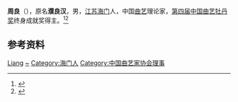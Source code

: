 '''周良'''（{{bd|1926年|}}），原名'''濮良汉'''，男，[[江苏|江苏]][[海门|海门]]人，中国[[曲艺|曲艺]]理论家，[[第四届中国曲艺牡丹奖|第四届中国曲艺牡丹奖]]终身成就奖得主。<ref>{{Cite book|title=评弹小辞典|author=吴宗锡主编|publisher=上海辞书出版社|year=2011|isbn=|location=上海|pages=}}</ref><ref>{{Cite book|title=中国当代文化艺术名人大辞典|author=刘波主编|publisher=国际文化出版公司|year=1993|isbn=9787800493898|location=北京|pages=}}</ref>

== 参考资料 ==
{{reflist}}

{{中国人物小作品}}
{{Navboxes
| title  = 周良在[[中国曲艺家协会|中国曲艺家协会]]的职务
| list1  =
{{中国曲艺家协会第二届理事会}}
}}

{{Authority control}}
{{DEFAULTSORT:Zhou周}}
[[Category:周姓|Liang]]
[[Category:濮姓|~]]
[[Category:海门人|Category:海门人]]
[[Category:中国曲艺家协会理事|Category:中国曲艺家协会理事]]